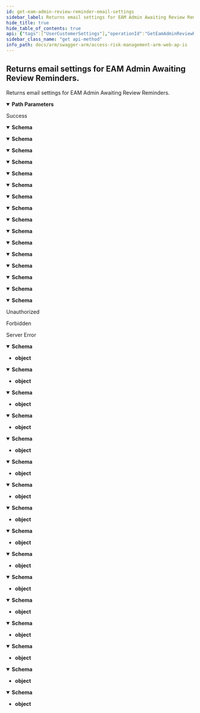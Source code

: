 ```yaml
---
id: get-eam-admin-review-reminder-email-settings
sidebar_label: Returns email settings for EAM Admin Awaiting Review Reminders.
hide_title: true
hide_table_of_contents: true
api: {"tags":["UserCustomerSettings"],"operationId":"GetEamAdminReviewReminderEmailSettings","parameters":[{"name":"customerId","in":"path","required":true,"schema":{"type":"string","format":"uuid"}}],"responses":{"200":{"description":"Success","content":{"application/json;odata.metadata=minimal;odata.streaming=true":{"schema":{"description":"Model contains settings for sending EAM Awaiting Review Reminders","required":["enabled"],"type":"object","properties":{"enabled":{"description":"Enabled/Disabled","type":"boolean"},"frequency":{"enum":["daily","weekly","monthly"],"type":"string"},"date":{"enum":["everyWorkday","monday","tuesday","wednesday","thursday","friday","saturday","sunday","firstOfMonth","fifteenthOfMonth","lastOfMonth"],"type":"string"},"time":{"description":"Time of the day 00:00","type":"string"},"timezone":{"description":"Local timezone, id of timezone in the IANA","type":"string"},"recurrenceJobId":{"format":"uuid","description":"Unique identifier of the job which is used for triggering email send  Null means that job is not created yet","type":"string"}}}},"application/json;odata.metadata=minimal;odata.streaming=false":{"schema":{"description":"Model contains settings for sending EAM Awaiting Review Reminders","required":["enabled"],"type":"object","properties":{"enabled":{"description":"Enabled/Disabled","type":"boolean"},"frequency":{"enum":["daily","weekly","monthly"],"type":"string"},"date":{"enum":["everyWorkday","monday","tuesday","wednesday","thursday","friday","saturday","sunday","firstOfMonth","fifteenthOfMonth","lastOfMonth"],"type":"string"},"time":{"description":"Time of the day 00:00","type":"string"},"timezone":{"description":"Local timezone, id of timezone in the IANA","type":"string"},"recurrenceJobId":{"format":"uuid","description":"Unique identifier of the job which is used for triggering email send  Null means that job is not created yet","type":"string"}}}},"application/json;odata.metadata=minimal":{"schema":{"description":"Model contains settings for sending EAM Awaiting Review Reminders","required":["enabled"],"type":"object","properties":{"enabled":{"description":"Enabled/Disabled","type":"boolean"},"frequency":{"enum":["daily","weekly","monthly"],"type":"string"},"date":{"enum":["everyWorkday","monday","tuesday","wednesday","thursday","friday","saturday","sunday","firstOfMonth","fifteenthOfMonth","lastOfMonth"],"type":"string"},"time":{"description":"Time of the day 00:00","type":"string"},"timezone":{"description":"Local timezone, id of timezone in the IANA","type":"string"},"recurrenceJobId":{"format":"uuid","description":"Unique identifier of the job which is used for triggering email send  Null means that job is not created yet","type":"string"}}}},"application/json;odata.metadata=full;odata.streaming=true":{"schema":{"description":"Model contains settings for sending EAM Awaiting Review Reminders","required":["enabled"],"type":"object","properties":{"enabled":{"description":"Enabled/Disabled","type":"boolean"},"frequency":{"enum":["daily","weekly","monthly"],"type":"string"},"date":{"enum":["everyWorkday","monday","tuesday","wednesday","thursday","friday","saturday","sunday","firstOfMonth","fifteenthOfMonth","lastOfMonth"],"type":"string"},"time":{"description":"Time of the day 00:00","type":"string"},"timezone":{"description":"Local timezone, id of timezone in the IANA","type":"string"},"recurrenceJobId":{"format":"uuid","description":"Unique identifier of the job which is used for triggering email send  Null means that job is not created yet","type":"string"}}}},"application/json;odata.metadata=full;odata.streaming=false":{"schema":{"description":"Model contains settings for sending EAM Awaiting Review Reminders","required":["enabled"],"type":"object","properties":{"enabled":{"description":"Enabled/Disabled","type":"boolean"},"frequency":{"enum":["daily","weekly","monthly"],"type":"string"},"date":{"enum":["everyWorkday","monday","tuesday","wednesday","thursday","friday","saturday","sunday","firstOfMonth","fifteenthOfMonth","lastOfMonth"],"type":"string"},"time":{"description":"Time of the day 00:00","type":"string"},"timezone":{"description":"Local timezone, id of timezone in the IANA","type":"string"},"recurrenceJobId":{"format":"uuid","description":"Unique identifier of the job which is used for triggering email send  Null means that job is not created yet","type":"string"}}}},"application/json;odata.metadata=full":{"schema":{"description":"Model contains settings for sending EAM Awaiting Review Reminders","required":["enabled"],"type":"object","properties":{"enabled":{"description":"Enabled/Disabled","type":"boolean"},"frequency":{"enum":["daily","weekly","monthly"],"type":"string"},"date":{"enum":["everyWorkday","monday","tuesday","wednesday","thursday","friday","saturday","sunday","firstOfMonth","fifteenthOfMonth","lastOfMonth"],"type":"string"},"time":{"description":"Time of the day 00:00","type":"string"},"timezone":{"description":"Local timezone, id of timezone in the IANA","type":"string"},"recurrenceJobId":{"format":"uuid","description":"Unique identifier of the job which is used for triggering email send  Null means that job is not created yet","type":"string"}}}},"application/json;odata.metadata=none;odata.streaming=true":{"schema":{"description":"Model contains settings for sending EAM Awaiting Review Reminders","required":["enabled"],"type":"object","properties":{"enabled":{"description":"Enabled/Disabled","type":"boolean"},"frequency":{"enum":["daily","weekly","monthly"],"type":"string"},"date":{"enum":["everyWorkday","monday","tuesday","wednesday","thursday","friday","saturday","sunday","firstOfMonth","fifteenthOfMonth","lastOfMonth"],"type":"string"},"time":{"description":"Time of the day 00:00","type":"string"},"timezone":{"description":"Local timezone, id of timezone in the IANA","type":"string"},"recurrenceJobId":{"format":"uuid","description":"Unique identifier of the job which is used for triggering email send  Null means that job is not created yet","type":"string"}}}},"application/json;odata.metadata=none;odata.streaming=false":{"schema":{"description":"Model contains settings for sending EAM Awaiting Review Reminders","required":["enabled"],"type":"object","properties":{"enabled":{"description":"Enabled/Disabled","type":"boolean"},"frequency":{"enum":["daily","weekly","monthly"],"type":"string"},"date":{"enum":["everyWorkday","monday","tuesday","wednesday","thursday","friday","saturday","sunday","firstOfMonth","fifteenthOfMonth","lastOfMonth"],"type":"string"},"time":{"description":"Time of the day 00:00","type":"string"},"timezone":{"description":"Local timezone, id of timezone in the IANA","type":"string"},"recurrenceJobId":{"format":"uuid","description":"Unique identifier of the job which is used for triggering email send  Null means that job is not created yet","type":"string"}}}},"application/json;odata.metadata=none":{"schema":{"description":"Model contains settings for sending EAM Awaiting Review Reminders","required":["enabled"],"type":"object","properties":{"enabled":{"description":"Enabled/Disabled","type":"boolean"},"frequency":{"enum":["daily","weekly","monthly"],"type":"string"},"date":{"enum":["everyWorkday","monday","tuesday","wednesday","thursday","friday","saturday","sunday","firstOfMonth","fifteenthOfMonth","lastOfMonth"],"type":"string"},"time":{"description":"Time of the day 00:00","type":"string"},"timezone":{"description":"Local timezone, id of timezone in the IANA","type":"string"},"recurrenceJobId":{"format":"uuid","description":"Unique identifier of the job which is used for triggering email send  Null means that job is not created yet","type":"string"}}}},"application/json;odata.streaming=true":{"schema":{"description":"Model contains settings for sending EAM Awaiting Review Reminders","required":["enabled"],"type":"object","properties":{"enabled":{"description":"Enabled/Disabled","type":"boolean"},"frequency":{"enum":["daily","weekly","monthly"],"type":"string"},"date":{"enum":["everyWorkday","monday","tuesday","wednesday","thursday","friday","saturday","sunday","firstOfMonth","fifteenthOfMonth","lastOfMonth"],"type":"string"},"time":{"description":"Time of the day 00:00","type":"string"},"timezone":{"description":"Local timezone, id of timezone in the IANA","type":"string"},"recurrenceJobId":{"format":"uuid","description":"Unique identifier of the job which is used for triggering email send  Null means that job is not created yet","type":"string"}}}},"application/json;odata.streaming=false":{"schema":{"description":"Model contains settings for sending EAM Awaiting Review Reminders","required":["enabled"],"type":"object","properties":{"enabled":{"description":"Enabled/Disabled","type":"boolean"},"frequency":{"enum":["daily","weekly","monthly"],"type":"string"},"date":{"enum":["everyWorkday","monday","tuesday","wednesday","thursday","friday","saturday","sunday","firstOfMonth","fifteenthOfMonth","lastOfMonth"],"type":"string"},"time":{"description":"Time of the day 00:00","type":"string"},"timezone":{"description":"Local timezone, id of timezone in the IANA","type":"string"},"recurrenceJobId":{"format":"uuid","description":"Unique identifier of the job which is used for triggering email send  Null means that job is not created yet","type":"string"}}}},"application/json":{"schema":{"description":"Model contains settings for sending EAM Awaiting Review Reminders","required":["enabled"],"type":"object","properties":{"enabled":{"description":"Enabled/Disabled","type":"boolean"},"frequency":{"enum":["daily","weekly","monthly"],"type":"string"},"date":{"enum":["everyWorkday","monday","tuesday","wednesday","thursday","friday","saturday","sunday","firstOfMonth","fifteenthOfMonth","lastOfMonth"],"type":"string"},"time":{"description":"Time of the day 00:00","type":"string"},"timezone":{"description":"Local timezone, id of timezone in the IANA","type":"string"},"recurrenceJobId":{"format":"uuid","description":"Unique identifier of the job which is used for triggering email send  Null means that job is not created yet","type":"string"}}}},"application/xml":{"schema":{"description":"Model contains settings for sending EAM Awaiting Review Reminders","required":["enabled"],"type":"object","properties":{"enabled":{"description":"Enabled/Disabled","type":"boolean"},"frequency":{"enum":["daily","weekly","monthly"],"type":"string"},"date":{"enum":["everyWorkday","monday","tuesday","wednesday","thursday","friday","saturday","sunday","firstOfMonth","fifteenthOfMonth","lastOfMonth"],"type":"string"},"time":{"description":"Time of the day 00:00","type":"string"},"timezone":{"description":"Local timezone, id of timezone in the IANA","type":"string"},"recurrenceJobId":{"format":"uuid","description":"Unique identifier of the job which is used for triggering email send  Null means that job is not created yet","type":"string"}}}},"application/prs.odatatestxx-odata":{"schema":{"description":"Model contains settings for sending EAM Awaiting Review Reminders","required":["enabled"],"type":"object","properties":{"enabled":{"description":"Enabled/Disabled","type":"boolean"},"frequency":{"enum":["daily","weekly","monthly"],"type":"string"},"date":{"enum":["everyWorkday","monday","tuesday","wednesday","thursday","friday","saturday","sunday","firstOfMonth","fifteenthOfMonth","lastOfMonth"],"type":"string"},"time":{"description":"Time of the day 00:00","type":"string"},"timezone":{"description":"Local timezone, id of timezone in the IANA","type":"string"},"recurrenceJobId":{"format":"uuid","description":"Unique identifier of the job which is used for triggering email send  Null means that job is not created yet","type":"string"}}}},"text/plain":{"schema":{"description":"Model contains settings for sending EAM Awaiting Review Reminders","required":["enabled"],"type":"object","properties":{"enabled":{"description":"Enabled/Disabled","type":"boolean"},"frequency":{"enum":["daily","weekly","monthly"],"type":"string"},"date":{"enum":["everyWorkday","monday","tuesday","wednesday","thursday","friday","saturday","sunday","firstOfMonth","fifteenthOfMonth","lastOfMonth"],"type":"string"},"time":{"description":"Time of the day 00:00","type":"string"},"timezone":{"description":"Local timezone, id of timezone in the IANA","type":"string"},"recurrenceJobId":{"format":"uuid","description":"Unique identifier of the job which is used for triggering email send  Null means that job is not created yet","type":"string"}}}},"text/json":{"schema":{"description":"Model contains settings for sending EAM Awaiting Review Reminders","required":["enabled"],"type":"object","properties":{"enabled":{"description":"Enabled/Disabled","type":"boolean"},"frequency":{"enum":["daily","weekly","monthly"],"type":"string"},"date":{"enum":["everyWorkday","monday","tuesday","wednesday","thursday","friday","saturday","sunday","firstOfMonth","fifteenthOfMonth","lastOfMonth"],"type":"string"},"time":{"description":"Time of the day 00:00","type":"string"},"timezone":{"description":"Local timezone, id of timezone in the IANA","type":"string"},"recurrenceJobId":{"format":"uuid","description":"Unique identifier of the job which is used for triggering email send  Null means that job is not created yet","type":"string"}}}}}},"401":{"description":"Unauthorized"},"403":{"description":"Forbidden"},"500":{"description":"Server Error","content":{"application/json;odata.metadata=minimal;odata.streaming=true":{"schema":{"type":"object"}},"application/json;odata.metadata=minimal;odata.streaming=false":{"schema":{"type":"object"}},"application/json;odata.metadata=minimal":{"schema":{"type":"object"}},"application/json;odata.metadata=full;odata.streaming=true":{"schema":{"type":"object"}},"application/json;odata.metadata=full;odata.streaming=false":{"schema":{"type":"object"}},"application/json;odata.metadata=full":{"schema":{"type":"object"}},"application/json;odata.metadata=none;odata.streaming=true":{"schema":{"type":"object"}},"application/json;odata.metadata=none;odata.streaming=false":{"schema":{"type":"object"}},"application/json;odata.metadata=none":{"schema":{"type":"object"}},"application/json;odata.streaming=true":{"schema":{"type":"object"}},"application/json;odata.streaming=false":{"schema":{"type":"object"}},"application/json":{"schema":{"type":"object"}},"application/xml":{"schema":{"type":"object"}},"application/prs.odatatestxx-odata":{"schema":{"type":"object"}},"text/plain":{"schema":{"type":"object"}},"text/json":{"schema":{"type":"object"}}}}},"description":"Returns email settings for EAM Admin Awaiting Review Reminders.","method":"get","path":"/api/usercustomersettings/{customerId}/eamAdminReviewReminderEmailSettings","info":{"version":"v1","title":"Access Risk Management ARM Web APIs"},"postman":{"name":"Returns email settings for EAM Admin Awaiting Review Reminders.","description":{"type":"text/plain"},"url":{"path":["api","usercustomersettings",":customerId","eamAdminReviewReminderEmailSettings"],"host":["{{baseUrl}}"],"query":[],"variable":[{"disabled":false,"description":{"content":"(Required) ","type":"text/plain"},"type":"any","value":"","key":"customerId"}]},"header":[{"key":"Accept","value":"application/json;odata.metadata=minimal;odata.streaming=true"}],"method":"GET"}}
sidebar_class_name: "get api-method"
info_path: docs/arm/swagger-arm/access-risk-management-arm-web-ap-is
---
```



## Returns email settings for EAM Admin Awaiting Review Reminders.



Returns email settings for EAM Admin Awaiting Review Reminders.

<details style={{"marginBottom":"1rem"}} data-collapsed={false} open={true}><summary style={{}}><strong>Path Parameters</strong></summary><div><ul><ParamsItem className={"paramsItem"} param={{"name":"customerId","in":"path","required":true,"schema":{"type":"string","format":"uuid"}}}></ParamsItem></ul></div></details><div><ApiTabs><TabItem label={"200"} value={"200"}><div>

Success

</div><div><MimeTabs groupId={"mime-type"}><TabItem label={"application/json;odata.metadata=minimal;odata.streaming=true"} value={"application/json;odata.metadata=minimal;odata.streaming=true"}><SchemaTabs groupId={"schema-tabs"}><TabItem label={"Schema"} value={"Schema"}><details style={{}} data-collapsed={false} open={true}><summary style={{"textAlign":"left"}}><strong>Schema</strong></summary><div style={{"textAlign":"left","marginLeft":"1rem"}}></div><ul style={{"marginLeft":"1rem"}}><SchemaItem collapsible={false} name={"enabled"} required={false} schemaDescription={"Enabled/Disabled"} schemaName={"boolean"} qualifierMessage={undefined} defaultValue={undefined}></SchemaItem><SchemaItem collapsible={false} name={"frequency"} required={false} schemaDescription={undefined} schemaName={"string"} qualifierMessage={"**Possible values:** [`daily`, `weekly`, `monthly`]"} defaultValue={undefined}></SchemaItem><SchemaItem collapsible={false} name={"date"} required={false} schemaDescription={undefined} schemaName={"string"} qualifierMessage={"**Possible values:** [`everyWorkday`, `monday`, `tuesday`, `wednesday`, `thursday`, `friday`, `saturday`, `sunday`, `firstOfMonth`, `fifteenthOfMonth`, `lastOfMonth`]"} defaultValue={undefined}></SchemaItem><SchemaItem collapsible={false} name={"time"} required={false} schemaDescription={"Time of the day 00:00"} schemaName={"string"} qualifierMessage={undefined} defaultValue={undefined}></SchemaItem><SchemaItem collapsible={false} name={"timezone"} required={false} schemaDescription={"Local timezone, id of timezone in the IANA"} schemaName={"string"} qualifierMessage={undefined} defaultValue={undefined}></SchemaItem><SchemaItem collapsible={false} name={"recurrenceJobId"} required={false} schemaDescription={"Unique identifier of the job which is used for triggering email send  Null means that job is not created yet"} schemaName={"uuid"} qualifierMessage={undefined} defaultValue={undefined}></SchemaItem></ul></details></TabItem></SchemaTabs></TabItem><TabItem label={"application/json;odata.metadata=minimal;odata.streaming=false"} value={"application/json;odata.metadata=minimal;odata.streaming=false"}><SchemaTabs groupId={"schema-tabs"}><TabItem label={"Schema"} value={"Schema"}><details style={{}} data-collapsed={false} open={true}><summary style={{"textAlign":"left"}}><strong>Schema</strong></summary><div style={{"textAlign":"left","marginLeft":"1rem"}}></div><ul style={{"marginLeft":"1rem"}}><SchemaItem collapsible={false} name={"enabled"} required={false} schemaDescription={"Enabled/Disabled"} schemaName={"boolean"} qualifierMessage={undefined} defaultValue={undefined}></SchemaItem><SchemaItem collapsible={false} name={"frequency"} required={false} schemaDescription={undefined} schemaName={"string"} qualifierMessage={"**Possible values:** [`daily`, `weekly`, `monthly`]"} defaultValue={undefined}></SchemaItem><SchemaItem collapsible={false} name={"date"} required={false} schemaDescription={undefined} schemaName={"string"} qualifierMessage={"**Possible values:** [`everyWorkday`, `monday`, `tuesday`, `wednesday`, `thursday`, `friday`, `saturday`, `sunday`, `firstOfMonth`, `fifteenthOfMonth`, `lastOfMonth`]"} defaultValue={undefined}></SchemaItem><SchemaItem collapsible={false} name={"time"} required={false} schemaDescription={"Time of the day 00:00"} schemaName={"string"} qualifierMessage={undefined} defaultValue={undefined}></SchemaItem><SchemaItem collapsible={false} name={"timezone"} required={false} schemaDescription={"Local timezone, id of timezone in the IANA"} schemaName={"string"} qualifierMessage={undefined} defaultValue={undefined}></SchemaItem><SchemaItem collapsible={false} name={"recurrenceJobId"} required={false} schemaDescription={"Unique identifier of the job which is used for triggering email send  Null means that job is not created yet"} schemaName={"uuid"} qualifierMessage={undefined} defaultValue={undefined}></SchemaItem></ul></details></TabItem></SchemaTabs></TabItem><TabItem label={"application/json;odata.metadata=minimal"} value={"application/json;odata.metadata=minimal"}><SchemaTabs groupId={"schema-tabs"}><TabItem label={"Schema"} value={"Schema"}><details style={{}} data-collapsed={false} open={true}><summary style={{"textAlign":"left"}}><strong>Schema</strong></summary><div style={{"textAlign":"left","marginLeft":"1rem"}}></div><ul style={{"marginLeft":"1rem"}}><SchemaItem collapsible={false} name={"enabled"} required={false} schemaDescription={"Enabled/Disabled"} schemaName={"boolean"} qualifierMessage={undefined} defaultValue={undefined}></SchemaItem><SchemaItem collapsible={false} name={"frequency"} required={false} schemaDescription={undefined} schemaName={"string"} qualifierMessage={"**Possible values:** [`daily`, `weekly`, `monthly`]"} defaultValue={undefined}></SchemaItem><SchemaItem collapsible={false} name={"date"} required={false} schemaDescription={undefined} schemaName={"string"} qualifierMessage={"**Possible values:** [`everyWorkday`, `monday`, `tuesday`, `wednesday`, `thursday`, `friday`, `saturday`, `sunday`, `firstOfMonth`, `fifteenthOfMonth`, `lastOfMonth`]"} defaultValue={undefined}></SchemaItem><SchemaItem collapsible={false} name={"time"} required={false} schemaDescription={"Time of the day 00:00"} schemaName={"string"} qualifierMessage={undefined} defaultValue={undefined}></SchemaItem><SchemaItem collapsible={false} name={"timezone"} required={false} schemaDescription={"Local timezone, id of timezone in the IANA"} schemaName={"string"} qualifierMessage={undefined} defaultValue={undefined}></SchemaItem><SchemaItem collapsible={false} name={"recurrenceJobId"} required={false} schemaDescription={"Unique identifier of the job which is used for triggering email send  Null means that job is not created yet"} schemaName={"uuid"} qualifierMessage={undefined} defaultValue={undefined}></SchemaItem></ul></details></TabItem></SchemaTabs></TabItem><TabItem label={"application/json;odata.metadata=full;odata.streaming=true"} value={"application/json;odata.metadata=full;odata.streaming=true"}><SchemaTabs groupId={"schema-tabs"}><TabItem label={"Schema"} value={"Schema"}><details style={{}} data-collapsed={false} open={true}><summary style={{"textAlign":"left"}}><strong>Schema</strong></summary><div style={{"textAlign":"left","marginLeft":"1rem"}}></div><ul style={{"marginLeft":"1rem"}}><SchemaItem collapsible={false} name={"enabled"} required={false} schemaDescription={"Enabled/Disabled"} schemaName={"boolean"} qualifierMessage={undefined} defaultValue={undefined}></SchemaItem><SchemaItem collapsible={false} name={"frequency"} required={false} schemaDescription={undefined} schemaName={"string"} qualifierMessage={"**Possible values:** [`daily`, `weekly`, `monthly`]"} defaultValue={undefined}></SchemaItem><SchemaItem collapsible={false} name={"date"} required={false} schemaDescription={undefined} schemaName={"string"} qualifierMessage={"**Possible values:** [`everyWorkday`, `monday`, `tuesday`, `wednesday`, `thursday`, `friday`, `saturday`, `sunday`, `firstOfMonth`, `fifteenthOfMonth`, `lastOfMonth`]"} defaultValue={undefined}></SchemaItem><SchemaItem collapsible={false} name={"time"} required={false} schemaDescription={"Time of the day 00:00"} schemaName={"string"} qualifierMessage={undefined} defaultValue={undefined}></SchemaItem><SchemaItem collapsible={false} name={"timezone"} required={false} schemaDescription={"Local timezone, id of timezone in the IANA"} schemaName={"string"} qualifierMessage={undefined} defaultValue={undefined}></SchemaItem><SchemaItem collapsible={false} name={"recurrenceJobId"} required={false} schemaDescription={"Unique identifier of the job which is used for triggering email send  Null means that job is not created yet"} schemaName={"uuid"} qualifierMessage={undefined} defaultValue={undefined}></SchemaItem></ul></details></TabItem></SchemaTabs></TabItem><TabItem label={"application/json;odata.metadata=full;odata.streaming=false"} value={"application/json;odata.metadata=full;odata.streaming=false"}><SchemaTabs groupId={"schema-tabs"}><TabItem label={"Schema"} value={"Schema"}><details style={{}} data-collapsed={false} open={true}><summary style={{"textAlign":"left"}}><strong>Schema</strong></summary><div style={{"textAlign":"left","marginLeft":"1rem"}}></div><ul style={{"marginLeft":"1rem"}}><SchemaItem collapsible={false} name={"enabled"} required={false} schemaDescription={"Enabled/Disabled"} schemaName={"boolean"} qualifierMessage={undefined} defaultValue={undefined}></SchemaItem><SchemaItem collapsible={false} name={"frequency"} required={false} schemaDescription={undefined} schemaName={"string"} qualifierMessage={"**Possible values:** [`daily`, `weekly`, `monthly`]"} defaultValue={undefined}></SchemaItem><SchemaItem collapsible={false} name={"date"} required={false} schemaDescription={undefined} schemaName={"string"} qualifierMessage={"**Possible values:** [`everyWorkday`, `monday`, `tuesday`, `wednesday`, `thursday`, `friday`, `saturday`, `sunday`, `firstOfMonth`, `fifteenthOfMonth`, `lastOfMonth`]"} defaultValue={undefined}></SchemaItem><SchemaItem collapsible={false} name={"time"} required={false} schemaDescription={"Time of the day 00:00"} schemaName={"string"} qualifierMessage={undefined} defaultValue={undefined}></SchemaItem><SchemaItem collapsible={false} name={"timezone"} required={false} schemaDescription={"Local timezone, id of timezone in the IANA"} schemaName={"string"} qualifierMessage={undefined} defaultValue={undefined}></SchemaItem><SchemaItem collapsible={false} name={"recurrenceJobId"} required={false} schemaDescription={"Unique identifier of the job which is used for triggering email send  Null means that job is not created yet"} schemaName={"uuid"} qualifierMessage={undefined} defaultValue={undefined}></SchemaItem></ul></details></TabItem></SchemaTabs></TabItem><TabItem label={"application/json;odata.metadata=full"} value={"application/json;odata.metadata=full"}><SchemaTabs groupId={"schema-tabs"}><TabItem label={"Schema"} value={"Schema"}><details style={{}} data-collapsed={false} open={true}><summary style={{"textAlign":"left"}}><strong>Schema</strong></summary><div style={{"textAlign":"left","marginLeft":"1rem"}}></div><ul style={{"marginLeft":"1rem"}}><SchemaItem collapsible={false} name={"enabled"} required={false} schemaDescription={"Enabled/Disabled"} schemaName={"boolean"} qualifierMessage={undefined} defaultValue={undefined}></SchemaItem><SchemaItem collapsible={false} name={"frequency"} required={false} schemaDescription={undefined} schemaName={"string"} qualifierMessage={"**Possible values:** [`daily`, `weekly`, `monthly`]"} defaultValue={undefined}></SchemaItem><SchemaItem collapsible={false} name={"date"} required={false} schemaDescription={undefined} schemaName={"string"} qualifierMessage={"**Possible values:** [`everyWorkday`, `monday`, `tuesday`, `wednesday`, `thursday`, `friday`, `saturday`, `sunday`, `firstOfMonth`, `fifteenthOfMonth`, `lastOfMonth`]"} defaultValue={undefined}></SchemaItem><SchemaItem collapsible={false} name={"time"} required={false} schemaDescription={"Time of the day 00:00"} schemaName={"string"} qualifierMessage={undefined} defaultValue={undefined}></SchemaItem><SchemaItem collapsible={false} name={"timezone"} required={false} schemaDescription={"Local timezone, id of timezone in the IANA"} schemaName={"string"} qualifierMessage={undefined} defaultValue={undefined}></SchemaItem><SchemaItem collapsible={false} name={"recurrenceJobId"} required={false} schemaDescription={"Unique identifier of the job which is used for triggering email send  Null means that job is not created yet"} schemaName={"uuid"} qualifierMessage={undefined} defaultValue={undefined}></SchemaItem></ul></details></TabItem></SchemaTabs></TabItem><TabItem label={"application/json;odata.metadata=none;odata.streaming=true"} value={"application/json;odata.metadata=none;odata.streaming=true"}><SchemaTabs groupId={"schema-tabs"}><TabItem label={"Schema"} value={"Schema"}><details style={{}} data-collapsed={false} open={true}><summary style={{"textAlign":"left"}}><strong>Schema</strong></summary><div style={{"textAlign":"left","marginLeft":"1rem"}}></div><ul style={{"marginLeft":"1rem"}}><SchemaItem collapsible={false} name={"enabled"} required={false} schemaDescription={"Enabled/Disabled"} schemaName={"boolean"} qualifierMessage={undefined} defaultValue={undefined}></SchemaItem><SchemaItem collapsible={false} name={"frequency"} required={false} schemaDescription={undefined} schemaName={"string"} qualifierMessage={"**Possible values:** [`daily`, `weekly`, `monthly`]"} defaultValue={undefined}></SchemaItem><SchemaItem collapsible={false} name={"date"} required={false} schemaDescription={undefined} schemaName={"string"} qualifierMessage={"**Possible values:** [`everyWorkday`, `monday`, `tuesday`, `wednesday`, `thursday`, `friday`, `saturday`, `sunday`, `firstOfMonth`, `fifteenthOfMonth`, `lastOfMonth`]"} defaultValue={undefined}></SchemaItem><SchemaItem collapsible={false} name={"time"} required={false} schemaDescription={"Time of the day 00:00"} schemaName={"string"} qualifierMessage={undefined} defaultValue={undefined}></SchemaItem><SchemaItem collapsible={false} name={"timezone"} required={false} schemaDescription={"Local timezone, id of timezone in the IANA"} schemaName={"string"} qualifierMessage={undefined} defaultValue={undefined}></SchemaItem><SchemaItem collapsible={false} name={"recurrenceJobId"} required={false} schemaDescription={"Unique identifier of the job which is used for triggering email send  Null means that job is not created yet"} schemaName={"uuid"} qualifierMessage={undefined} defaultValue={undefined}></SchemaItem></ul></details></TabItem></SchemaTabs></TabItem><TabItem label={"application/json;odata.metadata=none;odata.streaming=false"} value={"application/json;odata.metadata=none;odata.streaming=false"}><SchemaTabs groupId={"schema-tabs"}><TabItem label={"Schema"} value={"Schema"}><details style={{}} data-collapsed={false} open={true}><summary style={{"textAlign":"left"}}><strong>Schema</strong></summary><div style={{"textAlign":"left","marginLeft":"1rem"}}></div><ul style={{"marginLeft":"1rem"}}><SchemaItem collapsible={false} name={"enabled"} required={false} schemaDescription={"Enabled/Disabled"} schemaName={"boolean"} qualifierMessage={undefined} defaultValue={undefined}></SchemaItem><SchemaItem collapsible={false} name={"frequency"} required={false} schemaDescription={undefined} schemaName={"string"} qualifierMessage={"**Possible values:** [`daily`, `weekly`, `monthly`]"} defaultValue={undefined}></SchemaItem><SchemaItem collapsible={false} name={"date"} required={false} schemaDescription={undefined} schemaName={"string"} qualifierMessage={"**Possible values:** [`everyWorkday`, `monday`, `tuesday`, `wednesday`, `thursday`, `friday`, `saturday`, `sunday`, `firstOfMonth`, `fifteenthOfMonth`, `lastOfMonth`]"} defaultValue={undefined}></SchemaItem><SchemaItem collapsible={false} name={"time"} required={false} schemaDescription={"Time of the day 00:00"} schemaName={"string"} qualifierMessage={undefined} defaultValue={undefined}></SchemaItem><SchemaItem collapsible={false} name={"timezone"} required={false} schemaDescription={"Local timezone, id of timezone in the IANA"} schemaName={"string"} qualifierMessage={undefined} defaultValue={undefined}></SchemaItem><SchemaItem collapsible={false} name={"recurrenceJobId"} required={false} schemaDescription={"Unique identifier of the job which is used for triggering email send  Null means that job is not created yet"} schemaName={"uuid"} qualifierMessage={undefined} defaultValue={undefined}></SchemaItem></ul></details></TabItem></SchemaTabs></TabItem><TabItem label={"application/json;odata.metadata=none"} value={"application/json;odata.metadata=none"}><SchemaTabs groupId={"schema-tabs"}><TabItem label={"Schema"} value={"Schema"}><details style={{}} data-collapsed={false} open={true}><summary style={{"textAlign":"left"}}><strong>Schema</strong></summary><div style={{"textAlign":"left","marginLeft":"1rem"}}></div><ul style={{"marginLeft":"1rem"}}><SchemaItem collapsible={false} name={"enabled"} required={false} schemaDescription={"Enabled/Disabled"} schemaName={"boolean"} qualifierMessage={undefined} defaultValue={undefined}></SchemaItem><SchemaItem collapsible={false} name={"frequency"} required={false} schemaDescription={undefined} schemaName={"string"} qualifierMessage={"**Possible values:** [`daily`, `weekly`, `monthly`]"} defaultValue={undefined}></SchemaItem><SchemaItem collapsible={false} name={"date"} required={false} schemaDescription={undefined} schemaName={"string"} qualifierMessage={"**Possible values:** [`everyWorkday`, `monday`, `tuesday`, `wednesday`, `thursday`, `friday`, `saturday`, `sunday`, `firstOfMonth`, `fifteenthOfMonth`, `lastOfMonth`]"} defaultValue={undefined}></SchemaItem><SchemaItem collapsible={false} name={"time"} required={false} schemaDescription={"Time of the day 00:00"} schemaName={"string"} qualifierMessage={undefined} defaultValue={undefined}></SchemaItem><SchemaItem collapsible={false} name={"timezone"} required={false} schemaDescription={"Local timezone, id of timezone in the IANA"} schemaName={"string"} qualifierMessage={undefined} defaultValue={undefined}></SchemaItem><SchemaItem collapsible={false} name={"recurrenceJobId"} required={false} schemaDescription={"Unique identifier of the job which is used for triggering email send  Null means that job is not created yet"} schemaName={"uuid"} qualifierMessage={undefined} defaultValue={undefined}></SchemaItem></ul></details></TabItem></SchemaTabs></TabItem><TabItem label={"application/json;odata.streaming=true"} value={"application/json;odata.streaming=true"}><SchemaTabs groupId={"schema-tabs"}><TabItem label={"Schema"} value={"Schema"}><details style={{}} data-collapsed={false} open={true}><summary style={{"textAlign":"left"}}><strong>Schema</strong></summary><div style={{"textAlign":"left","marginLeft":"1rem"}}></div><ul style={{"marginLeft":"1rem"}}><SchemaItem collapsible={false} name={"enabled"} required={false} schemaDescription={"Enabled/Disabled"} schemaName={"boolean"} qualifierMessage={undefined} defaultValue={undefined}></SchemaItem><SchemaItem collapsible={false} name={"frequency"} required={false} schemaDescription={undefined} schemaName={"string"} qualifierMessage={"**Possible values:** [`daily`, `weekly`, `monthly`]"} defaultValue={undefined}></SchemaItem><SchemaItem collapsible={false} name={"date"} required={false} schemaDescription={undefined} schemaName={"string"} qualifierMessage={"**Possible values:** [`everyWorkday`, `monday`, `tuesday`, `wednesday`, `thursday`, `friday`, `saturday`, `sunday`, `firstOfMonth`, `fifteenthOfMonth`, `lastOfMonth`]"} defaultValue={undefined}></SchemaItem><SchemaItem collapsible={false} name={"time"} required={false} schemaDescription={"Time of the day 00:00"} schemaName={"string"} qualifierMessage={undefined} defaultValue={undefined}></SchemaItem><SchemaItem collapsible={false} name={"timezone"} required={false} schemaDescription={"Local timezone, id of timezone in the IANA"} schemaName={"string"} qualifierMessage={undefined} defaultValue={undefined}></SchemaItem><SchemaItem collapsible={false} name={"recurrenceJobId"} required={false} schemaDescription={"Unique identifier of the job which is used for triggering email send  Null means that job is not created yet"} schemaName={"uuid"} qualifierMessage={undefined} defaultValue={undefined}></SchemaItem></ul></details></TabItem></SchemaTabs></TabItem><TabItem label={"application/json;odata.streaming=false"} value={"application/json;odata.streaming=false"}><SchemaTabs groupId={"schema-tabs"}><TabItem label={"Schema"} value={"Schema"}><details style={{}} data-collapsed={false} open={true}><summary style={{"textAlign":"left"}}><strong>Schema</strong></summary><div style={{"textAlign":"left","marginLeft":"1rem"}}></div><ul style={{"marginLeft":"1rem"}}><SchemaItem collapsible={false} name={"enabled"} required={false} schemaDescription={"Enabled/Disabled"} schemaName={"boolean"} qualifierMessage={undefined} defaultValue={undefined}></SchemaItem><SchemaItem collapsible={false} name={"frequency"} required={false} schemaDescription={undefined} schemaName={"string"} qualifierMessage={"**Possible values:** [`daily`, `weekly`, `monthly`]"} defaultValue={undefined}></SchemaItem><SchemaItem collapsible={false} name={"date"} required={false} schemaDescription={undefined} schemaName={"string"} qualifierMessage={"**Possible values:** [`everyWorkday`, `monday`, `tuesday`, `wednesday`, `thursday`, `friday`, `saturday`, `sunday`, `firstOfMonth`, `fifteenthOfMonth`, `lastOfMonth`]"} defaultValue={undefined}></SchemaItem><SchemaItem collapsible={false} name={"time"} required={false} schemaDescription={"Time of the day 00:00"} schemaName={"string"} qualifierMessage={undefined} defaultValue={undefined}></SchemaItem><SchemaItem collapsible={false} name={"timezone"} required={false} schemaDescription={"Local timezone, id of timezone in the IANA"} schemaName={"string"} qualifierMessage={undefined} defaultValue={undefined}></SchemaItem><SchemaItem collapsible={false} name={"recurrenceJobId"} required={false} schemaDescription={"Unique identifier of the job which is used for triggering email send  Null means that job is not created yet"} schemaName={"uuid"} qualifierMessage={undefined} defaultValue={undefined}></SchemaItem></ul></details></TabItem></SchemaTabs></TabItem><TabItem label={"application/json"} value={"application/json"}><SchemaTabs groupId={"schema-tabs"}><TabItem label={"Schema"} value={"Schema"}><details style={{}} data-collapsed={false} open={true}><summary style={{"textAlign":"left"}}><strong>Schema</strong></summary><div style={{"textAlign":"left","marginLeft":"1rem"}}></div><ul style={{"marginLeft":"1rem"}}><SchemaItem collapsible={false} name={"enabled"} required={false} schemaDescription={"Enabled/Disabled"} schemaName={"boolean"} qualifierMessage={undefined} defaultValue={undefined}></SchemaItem><SchemaItem collapsible={false} name={"frequency"} required={false} schemaDescription={undefined} schemaName={"string"} qualifierMessage={"**Possible values:** [`daily`, `weekly`, `monthly`]"} defaultValue={undefined}></SchemaItem><SchemaItem collapsible={false} name={"date"} required={false} schemaDescription={undefined} schemaName={"string"} qualifierMessage={"**Possible values:** [`everyWorkday`, `monday`, `tuesday`, `wednesday`, `thursday`, `friday`, `saturday`, `sunday`, `firstOfMonth`, `fifteenthOfMonth`, `lastOfMonth`]"} defaultValue={undefined}></SchemaItem><SchemaItem collapsible={false} name={"time"} required={false} schemaDescription={"Time of the day 00:00"} schemaName={"string"} qualifierMessage={undefined} defaultValue={undefined}></SchemaItem><SchemaItem collapsible={false} name={"timezone"} required={false} schemaDescription={"Local timezone, id of timezone in the IANA"} schemaName={"string"} qualifierMessage={undefined} defaultValue={undefined}></SchemaItem><SchemaItem collapsible={false} name={"recurrenceJobId"} required={false} schemaDescription={"Unique identifier of the job which is used for triggering email send  Null means that job is not created yet"} schemaName={"uuid"} qualifierMessage={undefined} defaultValue={undefined}></SchemaItem></ul></details></TabItem></SchemaTabs></TabItem><TabItem label={"application/xml"} value={"application/xml"}><SchemaTabs groupId={"schema-tabs"}><TabItem label={"Schema"} value={"Schema"}><details style={{}} data-collapsed={false} open={true}><summary style={{"textAlign":"left"}}><strong>Schema</strong></summary><div style={{"textAlign":"left","marginLeft":"1rem"}}></div><ul style={{"marginLeft":"1rem"}}><SchemaItem collapsible={false} name={"enabled"} required={false} schemaDescription={"Enabled/Disabled"} schemaName={"boolean"} qualifierMessage={undefined} defaultValue={undefined}></SchemaItem><SchemaItem collapsible={false} name={"frequency"} required={false} schemaDescription={undefined} schemaName={"string"} qualifierMessage={"**Possible values:** [`daily`, `weekly`, `monthly`]"} defaultValue={undefined}></SchemaItem><SchemaItem collapsible={false} name={"date"} required={false} schemaDescription={undefined} schemaName={"string"} qualifierMessage={"**Possible values:** [`everyWorkday`, `monday`, `tuesday`, `wednesday`, `thursday`, `friday`, `saturday`, `sunday`, `firstOfMonth`, `fifteenthOfMonth`, `lastOfMonth`]"} defaultValue={undefined}></SchemaItem><SchemaItem collapsible={false} name={"time"} required={false} schemaDescription={"Time of the day 00:00"} schemaName={"string"} qualifierMessage={undefined} defaultValue={undefined}></SchemaItem><SchemaItem collapsible={false} name={"timezone"} required={false} schemaDescription={"Local timezone, id of timezone in the IANA"} schemaName={"string"} qualifierMessage={undefined} defaultValue={undefined}></SchemaItem><SchemaItem collapsible={false} name={"recurrenceJobId"} required={false} schemaDescription={"Unique identifier of the job which is used for triggering email send  Null means that job is not created yet"} schemaName={"uuid"} qualifierMessage={undefined} defaultValue={undefined}></SchemaItem></ul></details></TabItem></SchemaTabs></TabItem><TabItem label={"application/prs.odatatestxx-odata"} value={"application/prs.odatatestxx-odata"}><SchemaTabs groupId={"schema-tabs"}><TabItem label={"Schema"} value={"Schema"}><details style={{}} data-collapsed={false} open={true}><summary style={{"textAlign":"left"}}><strong>Schema</strong></summary><div style={{"textAlign":"left","marginLeft":"1rem"}}></div><ul style={{"marginLeft":"1rem"}}><SchemaItem collapsible={false} name={"enabled"} required={false} schemaDescription={"Enabled/Disabled"} schemaName={"boolean"} qualifierMessage={undefined} defaultValue={undefined}></SchemaItem><SchemaItem collapsible={false} name={"frequency"} required={false} schemaDescription={undefined} schemaName={"string"} qualifierMessage={"**Possible values:** [`daily`, `weekly`, `monthly`]"} defaultValue={undefined}></SchemaItem><SchemaItem collapsible={false} name={"date"} required={false} schemaDescription={undefined} schemaName={"string"} qualifierMessage={"**Possible values:** [`everyWorkday`, `monday`, `tuesday`, `wednesday`, `thursday`, `friday`, `saturday`, `sunday`, `firstOfMonth`, `fifteenthOfMonth`, `lastOfMonth`]"} defaultValue={undefined}></SchemaItem><SchemaItem collapsible={false} name={"time"} required={false} schemaDescription={"Time of the day 00:00"} schemaName={"string"} qualifierMessage={undefined} defaultValue={undefined}></SchemaItem><SchemaItem collapsible={false} name={"timezone"} required={false} schemaDescription={"Local timezone, id of timezone in the IANA"} schemaName={"string"} qualifierMessage={undefined} defaultValue={undefined}></SchemaItem><SchemaItem collapsible={false} name={"recurrenceJobId"} required={false} schemaDescription={"Unique identifier of the job which is used for triggering email send  Null means that job is not created yet"} schemaName={"uuid"} qualifierMessage={undefined} defaultValue={undefined}></SchemaItem></ul></details></TabItem></SchemaTabs></TabItem><TabItem label={"text/plain"} value={"text/plain"}><SchemaTabs groupId={"schema-tabs"}><TabItem label={"Schema"} value={"Schema"}><details style={{}} data-collapsed={false} open={true}><summary style={{"textAlign":"left"}}><strong>Schema</strong></summary><div style={{"textAlign":"left","marginLeft":"1rem"}}></div><ul style={{"marginLeft":"1rem"}}><SchemaItem collapsible={false} name={"enabled"} required={false} schemaDescription={"Enabled/Disabled"} schemaName={"boolean"} qualifierMessage={undefined} defaultValue={undefined}></SchemaItem><SchemaItem collapsible={false} name={"frequency"} required={false} schemaDescription={undefined} schemaName={"string"} qualifierMessage={"**Possible values:** [`daily`, `weekly`, `monthly`]"} defaultValue={undefined}></SchemaItem><SchemaItem collapsible={false} name={"date"} required={false} schemaDescription={undefined} schemaName={"string"} qualifierMessage={"**Possible values:** [`everyWorkday`, `monday`, `tuesday`, `wednesday`, `thursday`, `friday`, `saturday`, `sunday`, `firstOfMonth`, `fifteenthOfMonth`, `lastOfMonth`]"} defaultValue={undefined}></SchemaItem><SchemaItem collapsible={false} name={"time"} required={false} schemaDescription={"Time of the day 00:00"} schemaName={"string"} qualifierMessage={undefined} defaultValue={undefined}></SchemaItem><SchemaItem collapsible={false} name={"timezone"} required={false} schemaDescription={"Local timezone, id of timezone in the IANA"} schemaName={"string"} qualifierMessage={undefined} defaultValue={undefined}></SchemaItem><SchemaItem collapsible={false} name={"recurrenceJobId"} required={false} schemaDescription={"Unique identifier of the job which is used for triggering email send  Null means that job is not created yet"} schemaName={"uuid"} qualifierMessage={undefined} defaultValue={undefined}></SchemaItem></ul></details></TabItem></SchemaTabs></TabItem><TabItem label={"text/json"} value={"text/json"}><SchemaTabs groupId={"schema-tabs"}><TabItem label={"Schema"} value={"Schema"}><details style={{}} data-collapsed={false} open={true}><summary style={{"textAlign":"left"}}><strong>Schema</strong></summary><div style={{"textAlign":"left","marginLeft":"1rem"}}></div><ul style={{"marginLeft":"1rem"}}><SchemaItem collapsible={false} name={"enabled"} required={false} schemaDescription={"Enabled/Disabled"} schemaName={"boolean"} qualifierMessage={undefined} defaultValue={undefined}></SchemaItem><SchemaItem collapsible={false} name={"frequency"} required={false} schemaDescription={undefined} schemaName={"string"} qualifierMessage={"**Possible values:** [`daily`, `weekly`, `monthly`]"} defaultValue={undefined}></SchemaItem><SchemaItem collapsible={false} name={"date"} required={false} schemaDescription={undefined} schemaName={"string"} qualifierMessage={"**Possible values:** [`everyWorkday`, `monday`, `tuesday`, `wednesday`, `thursday`, `friday`, `saturday`, `sunday`, `firstOfMonth`, `fifteenthOfMonth`, `lastOfMonth`]"} defaultValue={undefined}></SchemaItem><SchemaItem collapsible={false} name={"time"} required={false} schemaDescription={"Time of the day 00:00"} schemaName={"string"} qualifierMessage={undefined} defaultValue={undefined}></SchemaItem><SchemaItem collapsible={false} name={"timezone"} required={false} schemaDescription={"Local timezone, id of timezone in the IANA"} schemaName={"string"} qualifierMessage={undefined} defaultValue={undefined}></SchemaItem><SchemaItem collapsible={false} name={"recurrenceJobId"} required={false} schemaDescription={"Unique identifier of the job which is used for triggering email send  Null means that job is not created yet"} schemaName={"uuid"} qualifierMessage={undefined} defaultValue={undefined}></SchemaItem></ul></details></TabItem></SchemaTabs></TabItem></MimeTabs></div></TabItem><TabItem label={"401"} value={"401"}><div>

Unauthorized

</div><div></div></TabItem><TabItem label={"403"} value={"403"}><div>

Forbidden

</div><div></div></TabItem><TabItem label={"500"} value={"500"}><div>

Server Error

</div><div><MimeTabs groupId={"mime-type"}><TabItem label={"application/json;odata.metadata=minimal;odata.streaming=true"} value={"application/json;odata.metadata=minimal;odata.streaming=true"}><SchemaTabs groupId={"schema-tabs"}><TabItem label={"Schema"} value={"Schema"}><details style={{}} data-collapsed={false} open={true}><summary style={{"textAlign":"left"}}><strong>Schema</strong></summary><div style={{"textAlign":"left","marginLeft":"1rem"}}></div><ul style={{"marginLeft":"1rem"}}><li><div><strong>object</strong></div></li></ul></details></TabItem></SchemaTabs></TabItem><TabItem label={"application/json;odata.metadata=minimal;odata.streaming=false"} value={"application/json;odata.metadata=minimal;odata.streaming=false"}><SchemaTabs groupId={"schema-tabs"}><TabItem label={"Schema"} value={"Schema"}><details style={{}} data-collapsed={false} open={true}><summary style={{"textAlign":"left"}}><strong>Schema</strong></summary><div style={{"textAlign":"left","marginLeft":"1rem"}}></div><ul style={{"marginLeft":"1rem"}}><li><div><strong>object</strong></div></li></ul></details></TabItem></SchemaTabs></TabItem><TabItem label={"application/json;odata.metadata=minimal"} value={"application/json;odata.metadata=minimal"}><SchemaTabs groupId={"schema-tabs"}><TabItem label={"Schema"} value={"Schema"}><details style={{}} data-collapsed={false} open={true}><summary style={{"textAlign":"left"}}><strong>Schema</strong></summary><div style={{"textAlign":"left","marginLeft":"1rem"}}></div><ul style={{"marginLeft":"1rem"}}><li><div><strong>object</strong></div></li></ul></details></TabItem></SchemaTabs></TabItem><TabItem label={"application/json;odata.metadata=full;odata.streaming=true"} value={"application/json;odata.metadata=full;odata.streaming=true"}><SchemaTabs groupId={"schema-tabs"}><TabItem label={"Schema"} value={"Schema"}><details style={{}} data-collapsed={false} open={true}><summary style={{"textAlign":"left"}}><strong>Schema</strong></summary><div style={{"textAlign":"left","marginLeft":"1rem"}}></div><ul style={{"marginLeft":"1rem"}}><li><div><strong>object</strong></div></li></ul></details></TabItem></SchemaTabs></TabItem><TabItem label={"application/json;odata.metadata=full;odata.streaming=false"} value={"application/json;odata.metadata=full;odata.streaming=false"}><SchemaTabs groupId={"schema-tabs"}><TabItem label={"Schema"} value={"Schema"}><details style={{}} data-collapsed={false} open={true}><summary style={{"textAlign":"left"}}><strong>Schema</strong></summary><div style={{"textAlign":"left","marginLeft":"1rem"}}></div><ul style={{"marginLeft":"1rem"}}><li><div><strong>object</strong></div></li></ul></details></TabItem></SchemaTabs></TabItem><TabItem label={"application/json;odata.metadata=full"} value={"application/json;odata.metadata=full"}><SchemaTabs groupId={"schema-tabs"}><TabItem label={"Schema"} value={"Schema"}><details style={{}} data-collapsed={false} open={true}><summary style={{"textAlign":"left"}}><strong>Schema</strong></summary><div style={{"textAlign":"left","marginLeft":"1rem"}}></div><ul style={{"marginLeft":"1rem"}}><li><div><strong>object</strong></div></li></ul></details></TabItem></SchemaTabs></TabItem><TabItem label={"application/json;odata.metadata=none;odata.streaming=true"} value={"application/json;odata.metadata=none;odata.streaming=true"}><SchemaTabs groupId={"schema-tabs"}><TabItem label={"Schema"} value={"Schema"}><details style={{}} data-collapsed={false} open={true}><summary style={{"textAlign":"left"}}><strong>Schema</strong></summary><div style={{"textAlign":"left","marginLeft":"1rem"}}></div><ul style={{"marginLeft":"1rem"}}><li><div><strong>object</strong></div></li></ul></details></TabItem></SchemaTabs></TabItem><TabItem label={"application/json;odata.metadata=none;odata.streaming=false"} value={"application/json;odata.metadata=none;odata.streaming=false"}><SchemaTabs groupId={"schema-tabs"}><TabItem label={"Schema"} value={"Schema"}><details style={{}} data-collapsed={false} open={true}><summary style={{"textAlign":"left"}}><strong>Schema</strong></summary><div style={{"textAlign":"left","marginLeft":"1rem"}}></div><ul style={{"marginLeft":"1rem"}}><li><div><strong>object</strong></div></li></ul></details></TabItem></SchemaTabs></TabItem><TabItem label={"application/json;odata.metadata=none"} value={"application/json;odata.metadata=none"}><SchemaTabs groupId={"schema-tabs"}><TabItem label={"Schema"} value={"Schema"}><details style={{}} data-collapsed={false} open={true}><summary style={{"textAlign":"left"}}><strong>Schema</strong></summary><div style={{"textAlign":"left","marginLeft":"1rem"}}></div><ul style={{"marginLeft":"1rem"}}><li><div><strong>object</strong></div></li></ul></details></TabItem></SchemaTabs></TabItem><TabItem label={"application/json;odata.streaming=true"} value={"application/json;odata.streaming=true"}><SchemaTabs groupId={"schema-tabs"}><TabItem label={"Schema"} value={"Schema"}><details style={{}} data-collapsed={false} open={true}><summary style={{"textAlign":"left"}}><strong>Schema</strong></summary><div style={{"textAlign":"left","marginLeft":"1rem"}}></div><ul style={{"marginLeft":"1rem"}}><li><div><strong>object</strong></div></li></ul></details></TabItem></SchemaTabs></TabItem><TabItem label={"application/json;odata.streaming=false"} value={"application/json;odata.streaming=false"}><SchemaTabs groupId={"schema-tabs"}><TabItem label={"Schema"} value={"Schema"}><details style={{}} data-collapsed={false} open={true}><summary style={{"textAlign":"left"}}><strong>Schema</strong></summary><div style={{"textAlign":"left","marginLeft":"1rem"}}></div><ul style={{"marginLeft":"1rem"}}><li><div><strong>object</strong></div></li></ul></details></TabItem></SchemaTabs></TabItem><TabItem label={"application/json"} value={"application/json"}><SchemaTabs groupId={"schema-tabs"}><TabItem label={"Schema"} value={"Schema"}><details style={{}} data-collapsed={false} open={true}><summary style={{"textAlign":"left"}}><strong>Schema</strong></summary><div style={{"textAlign":"left","marginLeft":"1rem"}}></div><ul style={{"marginLeft":"1rem"}}><li><div><strong>object</strong></div></li></ul></details></TabItem></SchemaTabs></TabItem><TabItem label={"application/xml"} value={"application/xml"}><SchemaTabs groupId={"schema-tabs"}><TabItem label={"Schema"} value={"Schema"}><details style={{}} data-collapsed={false} open={true}><summary style={{"textAlign":"left"}}><strong>Schema</strong></summary><div style={{"textAlign":"left","marginLeft":"1rem"}}></div><ul style={{"marginLeft":"1rem"}}><li><div><strong>object</strong></div></li></ul></details></TabItem></SchemaTabs></TabItem><TabItem label={"application/prs.odatatestxx-odata"} value={"application/prs.odatatestxx-odata"}><SchemaTabs groupId={"schema-tabs"}><TabItem label={"Schema"} value={"Schema"}><details style={{}} data-collapsed={false} open={true}><summary style={{"textAlign":"left"}}><strong>Schema</strong></summary><div style={{"textAlign":"left","marginLeft":"1rem"}}></div><ul style={{"marginLeft":"1rem"}}><li><div><strong>object</strong></div></li></ul></details></TabItem></SchemaTabs></TabItem><TabItem label={"text/plain"} value={"text/plain"}><SchemaTabs groupId={"schema-tabs"}><TabItem label={"Schema"} value={"Schema"}><details style={{}} data-collapsed={false} open={true}><summary style={{"textAlign":"left"}}><strong>Schema</strong></summary><div style={{"textAlign":"left","marginLeft":"1rem"}}></div><ul style={{"marginLeft":"1rem"}}><li><div><strong>object</strong></div></li></ul></details></TabItem></SchemaTabs></TabItem><TabItem label={"text/json"} value={"text/json"}><SchemaTabs groupId={"schema-tabs"}><TabItem label={"Schema"} value={"Schema"}><details style={{}} data-collapsed={false} open={true}><summary style={{"textAlign":"left"}}><strong>Schema</strong></summary><div style={{"textAlign":"left","marginLeft":"1rem"}}></div><ul style={{"marginLeft":"1rem"}}><li><div><strong>object</strong></div></li></ul></details></TabItem></SchemaTabs></TabItem></MimeTabs></div></TabItem></ApiTabs></div>
      